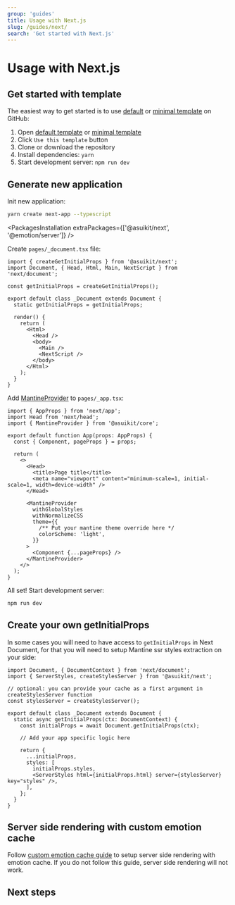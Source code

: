 ```yaml
---
group: 'guides'
title: Usage with Next.js
slug: /guides/next/
search: 'Get started with Next.js'
---
```



# Usage with Next.js

## Get started with template

The easiest way to get started is to use [default](https://github.com/mantinedev/next-pages-template) or [minimal template](https://github.com/mantinedev/next-pages-min-template) on GitHub:

1. Open [default template](https://github.com/mantinedev/next-pages-template) or [minimal template](https://github.com/mantinedev/next-pages-min-template)
2. Click `Use this template` button
3. Clone or download the repository
4. Install dependencies: `yarn`
5. Start development server: `npm run dev`

## Generate new application

Init new application:

```bash
yarn create next-app --typescript
```

<PackagesInstallation extraPackages={['@asuikit/next', '@emotion/server']} />

Create `pages/_document.tsx` file:

```tsx
import { createGetInitialProps } from '@asuikit/next';
import Document, { Head, Html, Main, NextScript } from 'next/document';

const getInitialProps = createGetInitialProps();

export default class _Document extends Document {
  static getInitialProps = getInitialProps;

  render() {
    return (
      <Html>
        <Head />
        <body>
          <Main />
          <NextScript />
        </body>
      </Html>
    );
  }
}
```

Add [MantineProvider](/theming/asuikit-provider/) to `pages/_app.tsx`:

```tsx
import { AppProps } from 'next/app';
import Head from 'next/head';
import { MantineProvider } from '@asuikit/core';

export default function App(props: AppProps) {
  const { Component, pageProps } = props;

  return (
    <>
      <Head>
        <title>Page title</title>
        <meta name="viewport" content="minimum-scale=1, initial-scale=1, width=device-width" />
      </Head>

      <MantineProvider
        withGlobalStyles
        withNormalizeCSS
        theme={{
          /** Put your mantine theme override here */
          colorScheme: 'light',
        }}
      >
        <Component {...pageProps} />
      </MantineProvider>
    </>
  );
}
```

All set! Start development server:

```bash
npm run dev
```

## Create your own getInitialProps

In some cases you will need to have access to `getInitialProps` in Next Document,
for that you will need to setup Mantine ssr styles extraction on your side:

```tsx
import Document, { DocumentContext } from 'next/document';
import { ServerStyles, createStylesServer } from '@asuikit/next';

// optional: you can provide your cache as a first argument in createStylesServer function
const stylesServer = createStylesServer();

export default class _Document extends Document {
  static async getInitialProps(ctx: DocumentContext) {
    const initialProps = await Document.getInitialProps(ctx);

    // Add your app specific logic here

    return {
      ...initialProps,
      styles: [
        initialProps.styles,
        <ServerStyles html={initialProps.html} server={stylesServer} key="styles" />,
      ],
    };
  }
}
```

## Server side rendering with custom emotion cache

Follow [custom emotion cache guide](/theming/emotion-cache/#server-side-rendering-with-custom-cache)
to setup server side rendering with emotion cache. If you do not follow this guide, server side rendering will not work.

## Next steps

<NextSteps />
